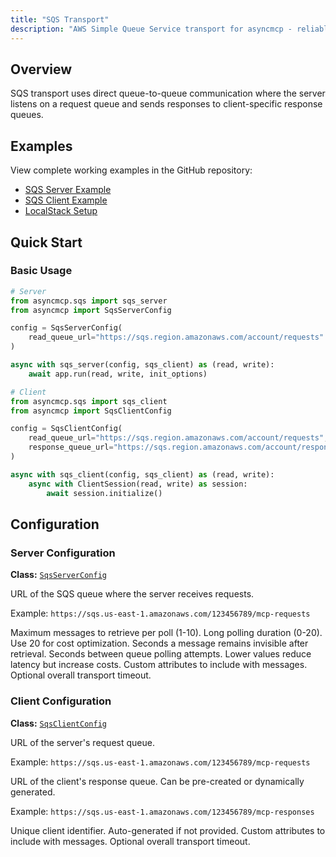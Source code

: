```yaml
---
title: "SQS Transport"
description: "AWS Simple Queue Service transport for asyncmcp - reliable queue-based async messaging"
---
```


## Overview

<Info>
SQS transport uses direct queue-to-queue communication where the server listens on a request queue and sends responses to client-specific response queues.
</Info>

## Examples

View complete working examples in the GitHub repository:

- [SQS Server Example](https://github.com/bh-rat/asyncmcp/blob/main/examples/website_server.py)
- [SQS Client Example](https://github.com/bh-rat/asyncmcp/blob/main/examples/website_client.py)  
- [LocalStack Setup](https://github.com/bh-rat/asyncmcp/blob/main/examples/setup.py)

## Quick Start

### Basic Usage

```python
# Server
from asyncmcp.sqs import sqs_server
from asyncmcp import SqsServerConfig

config = SqsServerConfig(
    read_queue_url="https://sqs.region.amazonaws.com/account/requests"
)

async with sqs_server(config, sqs_client) as (read, write):
    await app.run(read, write, init_options)
```

```python
# Client
from asyncmcp.sqs import sqs_client
from asyncmcp import SqsClientConfig

config = SqsClientConfig(
    read_queue_url="https://sqs.region.amazonaws.com/account/requests",
    response_queue_url="https://sqs.region.amazonaws.com/account/responses"
)

async with sqs_client(config, sqs_client) as (read, write):
    async with ClientSession(read, write) as session:
        await session.initialize()
```

## Configuration

### Server Configuration

**Class:** [`SqsServerConfig`](https://github.com/bh-rat/asyncmcp/blob/main/src/asyncmcp/sqs/utils.py#L7)

<ParamField path="read_queue_url" type="string" required>
  URL of the SQS queue where the server receives requests.
  
  Example: `https://sqs.us-east-1.amazonaws.com/123456789/mcp-requests`
</ParamField>

<ParamField path="max_messages" type="int" default="10">
  Maximum messages to retrieve per poll (1-10).
</ParamField>

<ParamField path="wait_time_seconds" type="int" default="20">
  Long polling duration (0-20). Use 20 for cost optimization.
</ParamField>

<ParamField path="visibility_timeout_seconds" type="int" default="30">
  Seconds a message remains invisible after retrieval.
</ParamField>

<ParamField path="poll_interval_seconds" type="float" default="5.0">
  Seconds between queue polling attempts. Lower values reduce latency but increase costs.
</ParamField>

<ParamField path="message_attributes" type="dict">
  Custom attributes to include with messages.
</ParamField>

<ParamField path="transport_timeout_seconds" type="float">
  Optional overall transport timeout.
</ParamField>

### Client Configuration

**Class:** [`SqsClientConfig`](https://github.com/bh-rat/asyncmcp/blob/main/src/asyncmcp/sqs/utils.py#L25)

<ParamField path="read_queue_url" type="string" required>
  URL of the server's request queue.
  
  Example: `https://sqs.us-east-1.amazonaws.com/123456789/mcp-requests`
</ParamField>

<ParamField path="response_queue_url" type="string" required>
  URL of the client's response queue. Can be pre-created or dynamically generated.
  
  Example: `https://sqs.us-east-1.amazonaws.com/123456789/mcp-responses`
</ParamField>

<ParamField path="client_id" type="string">
  Unique client identifier. Auto-generated if not provided.
</ParamField>

<ParamField path="message_attributes" type="dict">
  Custom attributes to include with messages.
</ParamField>

<ParamField path="transport_timeout_seconds" type="float">
  Optional overall transport timeout.
</ParamField>